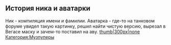 {{Инфобокс для пуперов
|image3=Photo.png
|title2=DBmain
|другие_ники=BENIZ2231, DB, DBalt
|сферы_творчества=RYTPMV
|год_начала=2014 год
|image4=
|имя_фамилия=Денис Боярчук
|ссылки=
*[https://www.youtube.com/DENISBUCZHACK YouTube]
*[https://www.youtube.com/channel/UCHBmx-PHTbZobErHbTbApHA Альт. канал]
*[https://vk.com/russkiypoopforever Страница ВК]
}}

==История ника и аватарки==
Ник - компиляция имени и фамилии. Аватарка - где-то на танковом форуме увидел такую картинку, решил найти чистую версию, вырезал в Вегасе маску и зачем-то поставил на аву.
[[Файл:YxJK32yQsYI.jpg|thumb|300px|none]]
[[Категория:Музпуперы]]